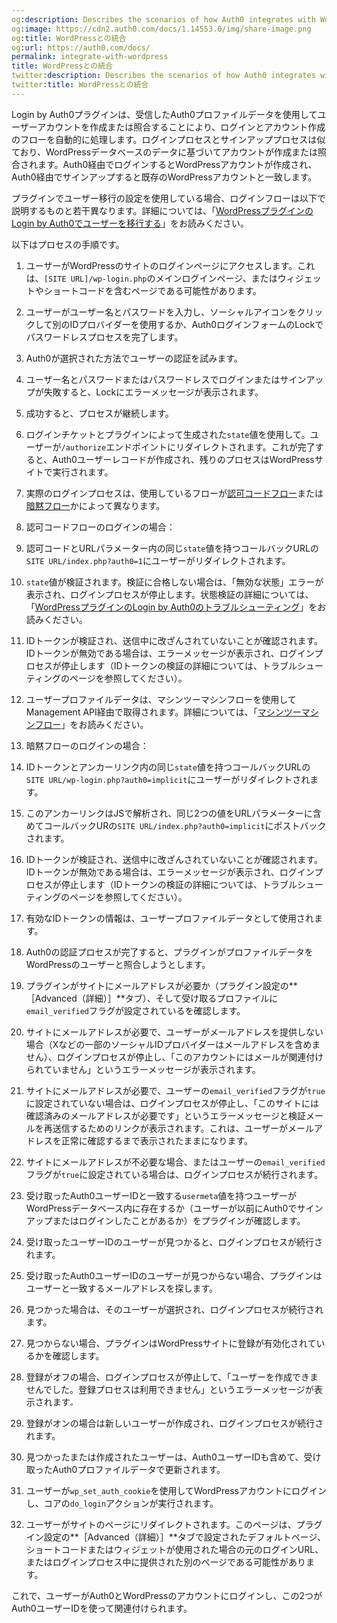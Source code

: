 ```yaml
---
og:description: Describes the scenarios of how Auth0 integrates with WordPress
og:image: https://cdn2.auth0.com/docs/1.14553.0/img/share-image.png
og:title: WordPressとの統合
og:url: https://auth0.com/docs/
permalink: integrate-with-wordpress
title: WordPressとの統合
twitter:description: Describes the scenarios of how Auth0 integrates with WordPress
twitter:title: WordPressとの統合
---
```


Login by Auth0プラグインは、受信したAuth0プロファイルデータを使用してユーザーアカウントを作成または照合することにより、ログインとアカウント作成のフローを自動的に処理します。ログインプロセスとサインアッププロセスは似ており、WordPressデータベースのデータに基づいてアカウントが作成または照合されます。Auth0経由でログインするとWordPressアカウントが作成され、Auth0経由でサインアップすると既存のWordPressアカウントと一致します。

プラグインでユーザー移行の設定を使用している場合、ログインフローは以下で説明するものと若干異なります。詳細については、「[WordPressプラグインのLogin by Auth0でユーザーを移行する](/cms/wordpress-plugin/user-migration-in-login-by-auth0)」をお読みください。

以下はプロセスの手順です。

1. ユーザーがWordPressのサイトのログインページにアクセスします。これは、`[SITE URL]/wp-login.php`のメインログインページ、またはウィジェットやショートコードを含むページである可能性があります。
2. ユーザーがユーザー名とパスワードを入力し、ソーシャルアイコンをクリックして別のIDプロバイダーを使用するか、Auth0ログインフォームのLockでパスワードレスプロセスを完了します。
3. Auth0が選択された方法でユーザーの認証を試みます。

1. ユーザー名とパスワードまたはパスワードレスでログインまたはサインアップが失敗すると、Lockにエラーメッセージが表示されます。
2. 成功すると、プロセスが継続します。
4. ログインチケットとプラグインによって生成された`state`値を使用して。ユーザーが`/authorize`エンドポイントにリダイレクトされます。これが完了すると、Auth0ユーザーレコードが作成され、残りのプロセスはWordPressサイトで実行されます。
5. 実際のログインプロセスは、使用しているフローが[認可コードフロー](/login/flows/authorization-code-flow)または[暗黙フロー](/login/adopt-oidc-conformant-authentication/oidc-adoption-implicit-flow)かによって異なります。

1. 認可コードフローのログインの場合：

1. 認可コードとURLパラメーター内の同じ`state`値を持つコールバックURLの`SITE URL/index.php?auth0=1`にユーザーがリダイレクトされます。
2. `state`値が検証されます。検証に合格しない場合は、「無効な状態」エラーが表示され、ログインプロセスが停止します。状態検証の詳細については、「[WordPressプラグインのLogin by Auth0のトラブルシューティング](/cms/wordpress-plugin/troubleshoot-login-by-auth0)」をお読みください。
3. IDトークンが検証され、送信中に改ざんされていないことが確認されます。IDトークンが無効である場合は、エラーメッセージが表示され、ログインプロセスが停止します（IDトークンの検証の詳細については、トラブルシューティングのページを参照してください）。
4. ユーザープロファイルデータは、マシンツーマシンフローを使用してManagement API経由で取得されます。詳細については、「[マシンツーマシンフロー](/login/flows/client-credentials-flow)」をお読みください。
2. 暗黙フローのログインの場合：

1. IDトークンとアンカーリンク内の同じ`state`値を持つコールバックURLの`SITE URL/wp-login.php?auth0=implicit`にユーザーがリダイレクトされます。
2. このアンカーリンクはJSで解析され、同じ2つの値をURLパラメーターに含めてコールバックURの`SITE URL/index.php?auth0=implicit`にポストバックされます。
3. IDトークンが検証され、送信中に改ざんされていないことが確認されます。IDトークンが無効である場合は、エラーメッセージが表示され、ログインプロセスが停止します（IDトークンの検証の詳細については、トラブルシューティングのページを参照してください）。
4. 有効なIDトークンの情報は、ユーザープロファイルデータとして使用されます。
6. Auth0の認証プロセスが完了すると、プラグインがプロファイルデータをWordPressのユーザーと照合しようとします。
7. プラグインがサイトにメールアドレスが必要か（プラグイン設定の**［Advanced（詳細）］**タブ）、そして受け取るプロファイルに`email_verified`フラグが設定されているを確認します。

1. サイトにメールアドレスが必要で、ユーザーがメールアドレスを提供しない場合（Xなどの一部のソーシャルIDプロバイダーはメールアドレスを含めません）、ログインプロセスが停止し、「このアカウントにはメールが関連付けられていません」というエラーメッセージが表示されます。
2. サイトにメールアドレスが必要で、ユーザーの`email_verified`フラグが`true`に設定されていない場合は、ログインプロセスが停止し、「このサイトには確認済みのメールアドレスが必要です」というエラーメッセージと検証メールを再送信するためのリンクが表示されます。これは、ユーザーがメールアドレスを正常に確認するまで表示されたままになります。
3. サイトにメールアドレスが不必要な場合、またはユーザーの`email_verified`フラグが`true`に設定されている場合は、ログインプロセスが続行されます。
8. 受け取ったAuth0ユーザーIDと一致する`usermeta`値を持つユーザーがWordPressデータベース内に存在するか（ユーザーが以前にAuth0でサインアップまたはログインしたことがあるか）をプラグインが確認します。

1. 受け取ったユーザーIDのユーザーが見つかると、ログインプロセスが続行されます。
2. 受け取ったAuth0ユーザーIDのユーザーが見つからない場合、プラグインはユーザーと一致するメールアドレスを探します。

1. 見つかった場合は、そのユーザーが選択され、ログインプロセスが続行されます。
2. 見つからない場合、プラグインはWordPressサイトに登録が有効化されているかを確認します。

1. 登録がオフの場合、ログインプロセスが停止して、「ユーザーを作成できませんでした。登録プロセスは利用できません」というエラーメッセージが表示されます`。`
2. 登録がオンの場合は新しいユーザーが作成され、ログインプロセスが続行されます。
9. 見つかったまたは作成されたユーザーは、Auth0ユーザーIDも含めて、受け取ったAuth0プロファイルデータで更新されます。
10. ユーザーが`wp_set_auth_cookie`を使用してWordPressアカウントにログインし、コアの`do_login`アクションが実行されます。
11. ユーザーがサイトのページにリダイレクトされます。このページは、プラグイン設定の**［Advanced（詳細）］**タブで設定されたデフォルトページ、ショートコードまたはウィジェットが使用された場合の元のログインURL、またはログインプロセス中に提供された別のページである可能性があります。

これで、ユーザーがAuth0とWordPressのアカウントにログインし、この2つがAuth0ユーザーIDを使って関連付けられます。